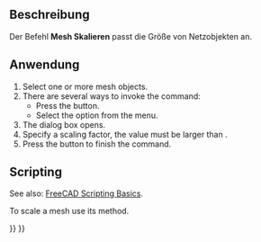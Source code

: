 <languages/>

{{Docnav
|[[Mesh_Decimating/de|Dezimieren]]
|[[Mesh_BuildRegularSolid/de|RegelgeometrieErstellen]]
|[[Mesh_Workbench/de|Mesh]]
|IconL=Mesh_Decimating.svg
|IconR=Mesh_BuildRegularSolid.svg
|IconC=Workbench_Mesh.svg
}}

{{GuiCommand/de
|Name=Mesh Scale
|Name/de=Mesh Skalieren
|MenuLocation=Netze → Skalieren...
|Workbenches=[[Mesh_Workbench/de|Mesh]]
}}

<span id="Description"></span>
==Beschreibung==

Der Befehl '''Mesh Skalieren''' passt die Größe von Netzobjekten an.

<span id="Usage"></span>
==Anwendung==

# Select one or more mesh objects.
# There are several ways to invoke the command:
#* Press the {{Button|[[Image:Mesh_Scale.svg|16px]] [[Mesh_Scale|Scale]]}} button.
#* Select the {{MenuCommand|Meshes → [[Image:Mesh_Scale.svg|16px]] Scale}} option from the menu.
# The {{MenuCommand|Scaling}} dialog box opens.
# Specify a scaling factor, the value must be larger than {{Value|0}}.
# Press the {{button|OK}} button to finish the command.

==Scripting==

See also: [[FreeCAD_Scripting_Basics|FreeCAD Scripting Basics]].

To scale a mesh use its {{incode|transformGeometry}} method.

{{Code|code=
import FreeCAD as App
import Mesh

# Create a non-parametric box-shaped mesh:
msh = App.ActiveDocument.addObject("Mesh::Feature", "Mesh")
msh.Mesh = Mesh.createBox(10, 10, 10)
msh.ViewObject.DisplayMode = "Flat Lines"

# Create and scale a matrix:
mat = App.Matrix()
mat.scale(2.0, 3.0, 4.0)  # Unequal scaling.

# We need to work on a copy of the msh.Mesh object:
new_msh = msh.Mesh.copy()

# Transform that copy:
new_msh.transformGeometry(mat)

# Update msh.Mesh:
msh.Mesh = new_msh
}}


{{Docnav
|[[Mesh_Decimating/de|Dezimieren]]
|[[Mesh_BuildRegularSolid/de|RegelgeometrieErstellen]]
|[[Mesh_Workbench/de|Mesh]]
|IconL=Mesh_Decimating.svg
|IconR=Mesh_BuildRegularSolid.svg
|IconC=Workbench_Mesh.svg
}}

{{Mesh Tools navi{{#translation:}}}}
{{Userdocnavi{{#translation:}}}}